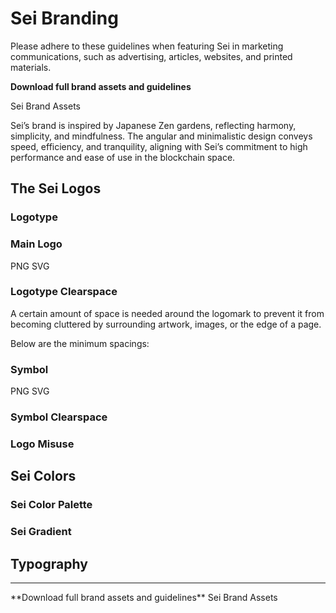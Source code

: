 # Sei Branding 


<Callout type="info">
Please adhere to these guidelines when featuring Sei in marketing communications, such as advertising, articles, websites, and printed materials.

**Download full brand assets and guidelines**

<DownloadButton url="https://cdn.sei.io/assets/Sei-Brand-Assets.zip" fileName="Sei-Brand-Assets.zip">
  Sei Brand Assets
</DownloadButton>
</Callout>

Sei’s brand is inspired by Japanese Zen gardens, reflecting harmony, simplicity, and mindfulness. The angular and minimalistic design conveys speed, efficiency, and tranquility, aligning with Sei’s commitment to high performance and ease of use in the blockchain space.

## The Sei Logos

### Logotype

<BrandImage url="https://cdn.sei.io/assets/B1GDjRdX0.png" alt="Logotype" name="Logotype" />

### Main Logo

<BrandImage url="https://cdn.sei.io/assets/Sei_Colors_Logo_Light.svg" alt="Main Logo" name="Main Logo" />

<DownloadButton url="https://cdn.sei.io/assets/Sei_Colors_Logo_Light.png" fileName="Sei_Colors_Logo_Light.png">
  PNG
</DownloadButton>
<DownloadButton url="https://cdn.sei.io/assets/Sei_Colors_Logo_Light.svg" fileName="Sei_Colors_Logo_Light.svg">
  SVG
</DownloadButton>

### Logotype Clearspace

A certain amount of space is needed around the logomark to prevent it from becoming cluttered by surrounding artwork, images, or the edge of a page. 

Below are the minimum spacings:

<BrandImage url="https://cdn.sei.io/assets/ByfL3COXA.png" alt="Logotype Clearspace 1" name="Logotype Clearspace 1" />
<BrandImage url="https://cdn.sei.io/assets/r1Tw3R_XC.png" alt="Logotype Clearspace 2" name="Logotype Clearspace 2" />

### Symbol

<BrandImage url="https://cdn.sei.io/assets/ryqdnAu7R.png" alt="Symbol 1" name="Symbol 1" />
<BrandImage url="https://cdn.sei.io/assets/Sei_Symbol_Gradient.svg" alt="Symbol 2" name="Symbol 2" />

<DownloadButton url="https://cdn.sei.io/assets/Sei_Symbol_Gradient.png" fileName="Sei_Symbol_Gradient.png">
  PNG
</DownloadButton>
<DownloadButton url="https://cdn.sei.io/assets/Sei_Symbol_Gradient.svg" fileName="Sei_Symbol_Gradient.svg">
  SVG
</DownloadButton>

### Symbol Clearspace

<BrandImage url="https://cdn.sei.io/assets/ByXjhCumC.png" alt="Symbol Clearspace" name="Symbol Clearspace" />

### Logo Misuse

<BrandImage url="https://cdn.sei.io/assets/HJb32AOXA.png" alt="Logo Misuse" name="Logo Misuse" />

## Sei Colors

### Sei Color Palette

<BrandImage url="https://cdn.sei.io/assets/HktA3AOm0.png" alt="Sei Color Palette" name="Sei Color Palette" />

### Sei Gradient

<BrandImage url="https://cdn.sei.io/assets/S1003AOm0.png" alt="Sei Gradient" name="Sei Gradient" />

## Typography

<BrandImage url="https://cdn.sei.io/assets/rJB1pAdQ0.png" alt="Typography 1" name="Typography 1" />
<BrandImage url="https://cdn.sei.io/assets/rkn1pAOX0.png" alt="Typography 2" name="Typography 2" />
<BrandImage url="https://cdn.sei.io/assets/HySxa0_70.png" alt="Typography 3" name="Typography 3" />
<BrandImage url="https://cdn.sei.io/assets/ryhxp0uXC.png" alt="Typography 4" name="Typography 4" />

---

<Callout type="info">
**Download full brand assets and guidelines**

<DownloadButton url="https://cdn.sei.io/assets/Sei-Brand-Assets.zip" fileName="Sei-Brand-Assets.zip">
  Sei Brand Assets
</DownloadButton>
</Callout>
